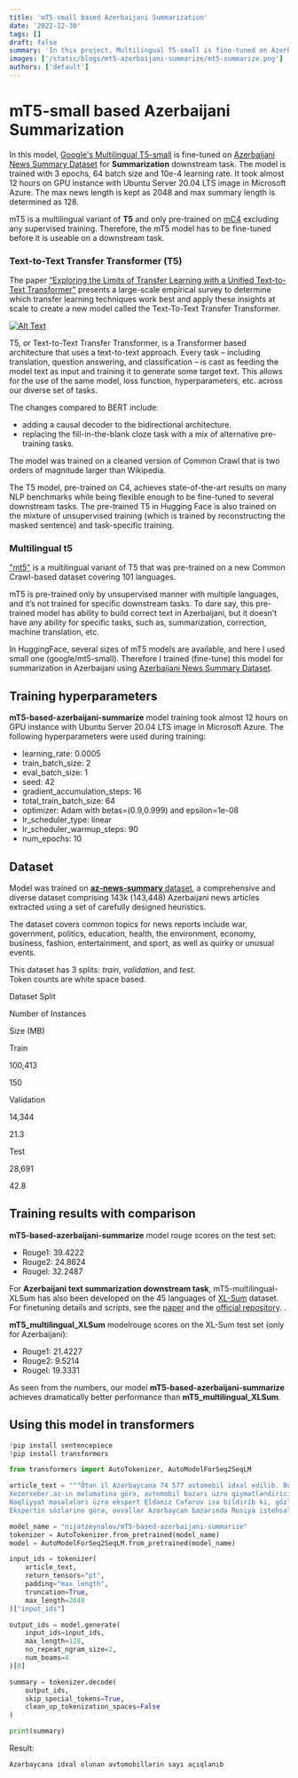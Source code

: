 ```yaml
---
title: 'mT5-small based Azerbaijani Summarization'
date: '2022-12-30'
tags: []
draft: false
summary: 'In this project, Multilingual T5-small is fine-tuned on Azerbaijani News Summary Dataset for Summarization downstream task.'
images: ['/static/blogs/mt5-azerbaijani-summarize/mt5-summarize.png']
authors: ['default']
---
```


# mT5-small based Azerbaijani Summarization

In this model,  [Google's Multilingual T5-small](https://github.com/google-research/multilingual-t5)  is fine-tuned on  [Azerbaijani News Summary Dataset](https://huggingface.co/datasets/nijatzeynalov/azerbaijani-multi-news)  for  **Summarization**  downstream task. The model is trained with 3 epochs, 64 batch size and 10e-4 learning rate. It took almost 12 hours on GPU instance with Ubuntu Server 20.04 LTS image in Microsoft Azure. The max news length is kept as 2048 and max summary length is determined as 128.

mT5 is a multilingual variant of  **T5**  and only pre-trained on  [mC4](https://www.tensorflow.org/datasets/catalog/c4#c4multilingual)  excluding any supervised training. Therefore, the mT5 model has to be fine-tuned before it is useable on a downstream task.

### [](https://huggingface.co/nijatzeynalov/mT5-based-azerbaijani-summarize#text-to-text-transfer-transformer-t5)Text-to-Text Transfer Transformer (T5)

The paper  [“Exploring the Limits of Transfer Learning with a Unified Text-to-Text Transformer”](https://arxiv.org/pdf/1910.10683.pdf)  presents a large-scale empirical survey to determine which transfer learning techniques work best and apply these insights at scale to create a new model called the Text-To-Text Transfer Transformer.

[![Alt Text](https://miro.medium.com/max/1280/0*xfXDPjASztwmJlOa.gif)](https://miro.medium.com/max/1280/0*xfXDPjASztwmJlOa.gif)

T5, or Text-to-Text Transfer Transformer, is a Transformer based architecture that uses a text-to-text approach. Every task – including translation, question answering, and classification – is cast as feeding the model text as input and training it to generate some target text. This allows for the use of the same model, loss function, hyperparameters, etc. across our diverse set of tasks.

The changes compared to BERT include:

-   adding a causal decoder to the bidirectional architecture.
-   replacing the fill-in-the-blank cloze task with a mix of alternative pre-training tasks.

The model was trained on a cleaned version of Common Crawl that is two orders of magnitude larger than Wikipedia.

The T5 model, pre-trained on C4, achieves state-of-the-art results on many NLP benchmarks while being flexible enough to be fine-tuned to several downstream tasks. The pre-trained T5 in Hugging Face is also trained on the mixture of unsupervised training (which is trained by reconstructing the masked sentence) and task-specific training.

### [](https://huggingface.co/nijatzeynalov/mT5-based-azerbaijani-summarize#multilingual-t5)Multilingual t5

["mt5"](https://arxiv.org/pdf/2010.11934v3.pdf)  is a multilingual variant of T5 that was pre-trained on a new Common Crawl-based dataset covering 101 languages.

mT5 is pre-trained only by unsupervised manner with multiple languages, and it’s not trained for specific downstream tasks. To dare say, this pre-trained model has ability to build correct text in Azerbaijani, but it doesn’t have any ability for specific tasks, such as, summarization, correction, machine translation, etc.

In HuggingFace, several sizes of mT5 models are available, and here I used small one (google/mt5-small). Therefore I trained (fine-tune) this model for summarization in Azerbaijani using  [Azerbaijani News Summary Dataset](https://huggingface.co/datasets/nijatzeynalov/azerbaijani-multi-news).

## [](https://huggingface.co/nijatzeynalov/mT5-based-azerbaijani-summarize#training-hyperparameters)Training hyperparameters

**mT5-based-azerbaijani-summarize**  model training took almost 12 hours on GPU instance with Ubuntu Server 20.04 LTS image in Microsoft Azure. The following hyperparameters were used during training:

-   learning_rate: 0.0005
-   train_batch_size: 2
-   eval_batch_size: 1
-   seed: 42
-   gradient_accumulation_steps: 16
-   total_train_batch_size: 64
-   optimizer: Adam with betas=(0.9,0.999) and epsilon=1e-08
-   lr_scheduler_type: linear
-   lr_scheduler_warmup_steps: 90
-   num_epochs: 10

## [](https://huggingface.co/nijatzeynalov/mT5-based-azerbaijani-summarize#dataset)Dataset

Model was trained on  [**az-news-summary**  dataset](https://huggingface.co/datasets/nijatzeynalov/azerbaijani-multi-news), a comprehensive and diverse dataset comprising 143k (143,448) Azerbaijani news articles extracted using a set of carefully designed heuristics.

The dataset covers common topics for news reports include war, government, politics, education, health, the environment, economy, business, fashion, entertainment, and sport, as well as quirky or unusual events.

This dataset has 3 splits:  _train_,  _validation_, and  _test_.  
Token counts are white space based.

Dataset Split

Number of Instances

Size (MB)

Train

100,413

150

Validation

14,344

21.3

Test

28,691

42.8

## [](https://huggingface.co/nijatzeynalov/mT5-based-azerbaijani-summarize#training-results-with-comparison)Training results with comparison

**mT5-based-azerbaijani-summarize**  model rouge scores on the test set:

-   Rouge1: 39.4222
-   Rouge2: 24.8624
-   Rougel: 32.2487

For  **Azerbaijani text summarization downstream task**, mT5-multilingual-XLSum has also been developed on the 45 languages of  [XL-Sum](https://huggingface.co/datasets/csebuetnlp/xlsum)  dataset. For finetuning details and scripts, see the  [paper](https://aclanthology.org/2021.findings-acl.413/)  and the  [official repository](https://github.com/csebuetnlp/xl-sum). .

**mT5_multilingual_XLSum**  modelrouge scores on the XL-Sum test set (only for Azerbaijani):

-   Rouge1: 21.4227
-   Rouge2: 9.5214
-   Rougel: 19.3331

As seen from the numbers, our model  **mT5-based-azerbaijani-summarize**  achieves dramatically better performance than  **mT5_multilingual_XLSum**.

## [](https://huggingface.co/nijatzeynalov/mT5-based-azerbaijani-summarize#using-this-model-in-transformers)Using this model in transformers

```python
!pip install sentencepiece
!pip install transformers

```

```python
from transformers import AutoTokenizer, AutoModelForSeq2SeqLM

article_text = """Ötən il Azərbaycana 74 577 avtomobil idxal edilib. Bu da 2021-ci illə müqayisədə 16 617 ədəd və ya 18,2% azdır.
Xezerxeber.az-ın məlumatına görə, avtomobil bazarı üzrə qiymətləndirici Sərxan Qədirov deyib ki, əvvəl ay ərzində 5-10 avtomobil gətirən şəxslər hazırda bu sayı 2-3 ədədə endiriblər. Hətta ölkəyə nəqliyyat vasitələrinin gətirilməsi işini dayandıranlar da var.
Nəqliyyat məsələləri üzrə ekspert Eldəniz Cəfərov isə bildirib ki, gözləniləndən fərqli olaraq, ölkəyə idxal olunan kiçik mühərrikli avtomobillərin sayında da azalma var. Bunun başlıca səbəbi Rusiyada istehsalın dayandırılmasıdır.
Ekspertin sözlərinə görə, əvvəllər Azərbaycan bazarında Rusiya istehsalı olan nəqliyyat vasitələri geniş yer tuturdu. Hazırda isə həmin ölkədən idxal tam dayanıb."""

model_name = "nijatzeynalov/mT5-based-azerbaijani-summarize"
tokenizer = AutoTokenizer.from_pretrained(model_name)
model = AutoModelForSeq2SeqLM.from_pretrained(model_name)

```

```python
input_ids = tokenizer(
    article_text,
    return_tensors="pt",
    padding="max_length",
    truncation=True,
    max_length=2048
)["input_ids"]

output_ids = model.generate(
    input_ids=input_ids,
    max_length=128,
    no_repeat_ngram_size=2,
    num_beams=4
)[0]

summary = tokenizer.decode(
    output_ids,
    skip_special_tokens=True,
    clean_up_tokenization_spaces=False
)

print(summary)

```

Result:

```python
Azərbaycana idxal olunan avtomobillərin sayı açıqlanıb

```
